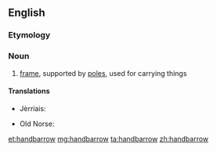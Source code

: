 ==English==

===Etymology===
{{compound|hand|barrow}}

===Noun===
{{en-noun}}

# [[frame]], supported by [[pole]]s, used for carrying things

====Translations====
{{trans-top|frame supported by poles, used for carrying things}}
* Jèrriais: {{tø|roa-jer|chiviéthe à bras|f}}
{{trans-mid}}
* Old Norse: {{tø|non|barar|f-p}}
{{trans-bottom}}

[[et:handbarrow]]
[[mg:handbarrow]]
[[ta:handbarrow]]
[[zh:handbarrow]]